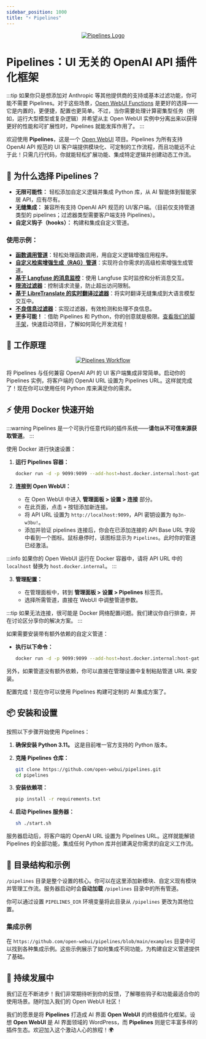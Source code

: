 ```yaml
---
sidebar_position: 1000
title: "⚡ Pipelines"
---
```


<p align="center">
  <a href="#">
    <img src="/images/pipelines/header.png" alt="Pipelines Logo" />
  </a>
</p>

# Pipelines：UI 无关的 OpenAI API 插件化框架

:::tip
如果你只是想添加对 Anthropic 等其他提供商的支持或基本过滤功能，你可能不需要 Pipelines。对于这些场景，[Open WebUI Functions](/features/plugin/functions) 是更好的选择——它是内置的，更便捷，配置也更简单。不过，当你需要处理计算密集型任务（例如，运行大型模型或复杂逻辑）并希望从主 Open WebUI 实例中分离出来以获得更好的性能和可扩展性时，Pipelines 就能发挥作用了。
:::

欢迎使用 **Pipelines**，这是一个 [Open WebUI](https://github.com/open-webui) 项目。Pipelines 为所有支持 OpenAI API 规范的 UI 客户端提供模块化、可定制的工作流程，而且功能远不止于此！只需几行代码，你就能轻松扩展功能、集成特定逻辑并创建动态工作流。

## 🚀 为什么选择 Pipelines？

- **无限可能性：** 轻松添加自定义逻辑并集成 Python 库，从 AI 智能体到智能家居 API，应有尽有。
- **无缝集成：** 兼容所有支持 OpenAI API 规范的 UI/客户端。（目前仅支持管道类型的 pipelines；过滤器类型需要客户端支持 Pipelines）。
- **自定义钩子（hooks）：** 构建和集成自定义管道。

### 使用示例：

- [**函数调用管道**](https://github.com/open-webui/pipelines/blob/main/examples/filters/function_calling_filter_pipeline.py)：轻松处理函数调用，用自定义逻辑增强应用程序。
- [**自定义检索增强生成（RAG）管道**](https://github.com/open-webui/pipelines/blob/main/examples/pipelines/rag/llamaindex_pipeline.py)：实现符合你需求的高级检索增强生成管道。
- [**基于 Langfuse 的消息监控**](https://github.com/open-webui/pipelines/blob/main/examples/filters/langfuse_filter_pipeline.py)：使用 Langfuse 实时监控和分析消息交互。
- [**限流过滤器**](https://github.com/open-webui/pipelines/blob/main/examples/filters/rate_limit_filter_pipeline.py)：控制请求流量，防止超出访问限制。
- [**基于 LibreTranslate 的实时翻译过滤器**](https://github.com/open-webui/pipelines/blob/main/examples/filters/libretranslate_filter_pipeline.py)：将实时翻译无缝集成到大语言模型交互中。
- [**不良信息过滤器**](https://github.com/open-webui/pipelines/blob/main/examples/filters/detoxify_filter_pipeline.py)：实现过滤器，有效检测和处理不良信息。
- **更多可能！**：借助 Pipelines 和 Python，你的创意就是极限。[查看我们的脚手架](https://github.com/open-webui/pipelines/blob/main/examples/scaffolds)，快速启动项目，了解如何简化开发流程！

## 🔧 工作原理

<p align="center">
  <a href="#">
    <img src="/images/pipelines/workflow.png" alt="Pipelines Workflow" />
  </a>
</p>

将 Pipelines 与任何兼容 OpenAI API 的 UI 客户端集成非常简单。启动你的 Pipelines 实例，将客户端的 OpenAI URL 设置为 Pipelines URL。这样就完成了！现在你可以使用任何 Python 库来满足你的需求。

## ⚡ 使用 Docker 快速开始

:::warning
Pipelines 是一个可执行任意代码的插件系统——**请勿从不可信来源获取管道**。
:::

使用 Docker 进行快速设置：

1. **运行 Pipelines 容器：**

   ```sh
   docker run -d -p 9099:9099 --add-host=host.docker.internal:host-gateway -v pipelines:/app/pipelines --name pipelines --restart always ghcr.io/open-webui/pipelines:main
   ```

2. **连接到 Open WebUI：**

   - 在 Open WebUI 中进入 **管理面板 > 设置 > 连接** 部分。
   - 在此页面，点击 `+` 按钮添加新连接。
   - 将 API URL 设置为 `http://localhost:9099`，API 密钥设置为 `0p3n-w3bu!`。
   - 添加并验证 pipelines 连接后，你会在已添加连接的 API Base URL 字段中看到一个图标。鼠标悬停时，该图标显示为 `Pipelines`。此时你的管道已经激活。

:::info
如果你的 Open WebUI 运行在 Docker 容器中，请将 API URL 中的 `localhost` 替换为 `host.docker.internal`。
:::

3. **管理配置：**

   - 在管理面板中，转到 **管理面板 > 设置 > Pipelines** 标签页。
   - 选择所需管道，直接在 WebUI 中调整管道参数。

:::tip
如果无法连接，很可能是 Docker 网络配置问题。我们建议你自行排查，并在讨论区分享你的解决方案。
:::

如果需要安装带有额外依赖的自定义管道：

- **执行以下命令：**

  ```sh
  docker run -d -p 9099:9099 --add-host=host.docker.internal:host-gateway -e PIPELINES_URLS="https://github.com/open-webui/pipelines/blob/main/examples/filters/detoxify_filter_pipeline.py" -v pipelines:/app/pipelines --name pipelines --restart always ghcr.io/open-webui/pipelines:main
  ```

另外，如果管道没有额外依赖，你可以直接在管理设置中复制粘贴管道 URL 来安装。

配置完成！现在你可以使用 Pipelines 构建可定制的 AI 集成方案了。

## 📦 安装和设置

按照以下步骤开始使用 Pipelines：

1. **确保安装 Python 3.11。** 这是目前唯一官方支持的 Python 版本。
2. **克隆 Pipelines 仓库：**

   ```sh
   git clone https://github.com/open-webui/pipelines.git
   cd pipelines
   ```

3. **安装依赖项：**

   ```sh
   pip install -r requirements.txt
   ```

4. **启动 Pipelines 服务器：**

   ```sh
   sh ./start.sh
   ```

服务器启动后，将客户端的 OpenAI URL 设置为 Pipelines URL。这样就能解锁 Pipelines 的全部功能，集成任何 Python 库并创建满足你需求的自定义工作流。

## 📂 目录结构和示例

`/pipelines` 目录是整个设置的核心。你可以在这里添加新模块、自定义现有模块并管理工作流。服务器启动时会**自动加载** `/pipelines` 目录中的所有管道。

你可以通过设置 `PIPELINES_DIR` 环境变量将此目录从 `/pipelines` 更改为其他位置。

### 集成示例

在 `https://github.com/open-webui/pipelines/blob/main/examples` 目录中可以找到各种集成示例。这些示例展示了如何集成不同功能，为构建自定义管道提供了基础。

## 🎉 持续发展中

我们正在不断进步！我们非常期待听到你的反馈，了解哪些钩子和功能最适合你的使用场景。随时加入我们的 Open WebUI 社区！

我们的愿景是将 **Pipelines** 打造成 AI 界面 **Open WebUI** 的终极插件化框架。设想 **Open WebUI** 是 AI 界面领域的 WordPress，而 **Pipelines** 则是它丰富多样的插件生态。欢迎加入这个激动人心的旅程！🌍
